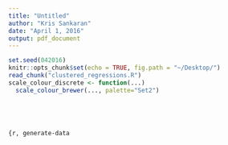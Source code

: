 ```yaml
---
title: "Untitled"
author: "Kris Sankaran"
date: "April 1, 2016"
output: pdf_document
---
```


```r
set.seed(042016)
knitr::opts_chunk$set(echo = TRUE, fig.path = "~/Desktop/")
read_chunk("clustered_regressions.R")
scale_colour_discrete <- function(...)
  scale_colour_brewer(..., palette="Set2")
```

```r
```

```r
```

```r
```

```random-params
```

```{r, generate-data
```

```r
```

```r
```

```r
```

```r
```

```r
```

```r
```

```r
```
